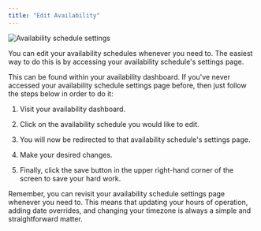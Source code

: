 ```yaml
---
title: "Edit Availability"
---
```


![Availability schedule settings](/images/Screenshot2025-03-122.51.31PM.png "Availability schedule settings dark mode")

You can edit your availability schedules whenever you need to. The easiest way to do this is by accessing your availability schedule's settings page.&#x20;

This can be found within your availability dashboard. If you've never accessed your availability schedule settings page before, then just follow the steps below in order to do it:

1. Visit your availability dashboard.

2. Click on the availability schedule you would like to edit.

3. You will now be redirected to that availability schedule's settings page.

4. Make your desired changes.

5. Finally, click the save button in the upper right-hand corner of the screen to save your hard work.

Remember, you can revisit your availability schedule settings page whenever you need to. This means that updating your hours of operation, adding date overrides, and changing your timezone is always a simple and straightforward matter.